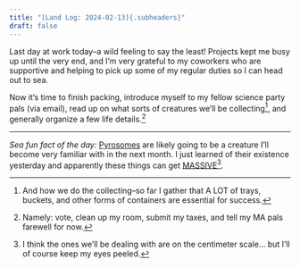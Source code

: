 ```yaml
---
title: "[Land Log: 2024-02-13]{.subheaders}"
draft: false
---
```


::: {.div .bodyfont}

Last day at work today--a wild feeling to say the least! Projects kept me busy up until the very end, and I'm very grateful to my coworkers who are supportive and helping to pick up some of my regular duties so I can head out to sea. 

Now it's time to finish packing, introduce myself to my fellow science party pals (via email), read up on what sorts of creatures we'll be collecting^[And how we do the collecting--so far I gather that A LOT of trays, buckets, and other forms of containers are essential for success.], and generally organize a few life details.^[Namely: vote, clean up my room, submit my taxes, and tell my MA pals farewell for now.]

----
*Sea fun fact of the day:* [Pyrosomes](https://en.wikipedia.org/wiki/Pyrosome) are likely going to be a creature I'll become very familiar with in the next month. I just learned of their existence yesterday and apparently these things can get [MASSIVE](https://www.youtube.com/watch?v=5EQGA_4BZ5s)^[I think the ones we'll be dealing with are on the centimeter scale... but I'll of course keep my eyes peeled.].

:::